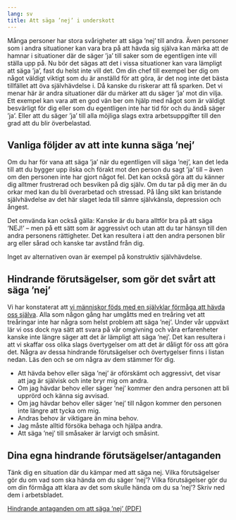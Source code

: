 ```yaml
---
lang: sv
title: Att säga ’nej’ i underskott
---
```


Många personer har stora svårigheter att säga ’nej’ till andra. Även
personer som i andra situationer kan vara bra på att hävda sig själva
kan märka att de hamnar i situationer där de säger ’ja’ till saker som
de egentligen inte vill ställa upp på. Nu bör det sägas att det i vissa
situationer kan vara lämpligt att säga ’ja’, fast du helst inte vill
det. Om din chef till exempel ber dig om något väldigt viktigt som du är
anställd för att göra, är det nog inte det bästa tillfället att öva
självhävdelse i. Då kanske du riskerar att få sparken. Det vi menar här
är andra situationer där du märker att du säger ’ja’ mot din vilja. Ett
exempel kan vara att en god vän ber om hjälp med något som är väldigt
besvärligt för dig eller som du egentligen inte har tid för och du ändå
säger ’ja’. Eller att du säger ’ja’ till alla möjliga slags extra
arbetsuppgifter till den grad att du blir överbelastad.

## Vanliga följder av att inte kunna säga ’nej’

Om du har för vana att säga ’ja’ när du egentligen vill säga ’nej’, kan
det leda till att du bygger upp ilska och förakt mot den person du sagt
’ja’ till -- även om den personen inte har gjort något fel. Det kan
också göra att du känner dig alltmer frustrerad och besviken på dig
själv. Om du tar på dig mer än du orkar med kan du bli överarbetad och
stressad. På lång sikt kan bristande självhävdelse av det här slaget
leda till sämre självkänsla, depression och ångest.

Det omvända kan också gälla: Kanske är du bara alltför bra på att säga
'NEJ!' -- men på ett sätt som är aggressivt och utan att du tar hänsyn
till den andra personens rättigheter. Det kan resultera i att den andra
personen blir arg eller sårad och kanske tar avstånd från dig.

Inget av alternativen ovan är exempel på konstruktiv självhävdelse.

## Hindrande förutsägelser, som gör det svårt att säga ’nej’

Vi har konstaterat att [vi människor föds med en självklar förmåga att hävda
oss själva](1-2.qmd). Alla som någon gång har umgåtts med en treåring vet att
treåringar inte har några som helst problem att säga ’nej’. Under vår
uppväxt lär vi oss dock nya sätt att svara på vår omgivning och våra
erfarenheter kanske inte längre säger att det är lämpligt att säga
’nej’. Det kan resultera i att vi skaffar oss olika slags övertygelser
om att det är dåligt för oss att göra det. Några av dessa hindrande
förutsägelser och övertygelser finns i listan nedan. Läs den och se om
några av dem stämmer för dig.

- Att hävda behov eller säga ’nej’ är oförskämt och aggressivt, det visar att jag är självisk och inte bryr mig om andra.
- Om jag hävdar behov eller säger ’nej’ kommer den andra personen att bli upprörd och känna sig avvisad.
- Om jag hävdar behov eller säger ’nej’ till någon kommer den personen inte längre att tycka om mig.
- Andras behov är viktigare än mina behov.
- Jag måste alltid försöka behaga och hjälpa andra.
- Att säga ’nej’ till småsaker är larvigt och småsint.

## Dina egna hindrande förutsägelser/antaganden

Tänk dig en situation där du kämpar med att säga nej. Vilka
förutsägelser gör du om vad som ska hända om du säger ’nej’? Vilka
förutsägelser gör du om din förmåga att klara av det som skulle hända om
du sa ’nej’? Skriv ned dem i arbetsbladet.

::: {.content-visible when-format="html"}
[Hindrande antaganden om att säga ’nej’ (PDF)](forms/hindrande-antaganden-saga-nej.pdf)
:::

